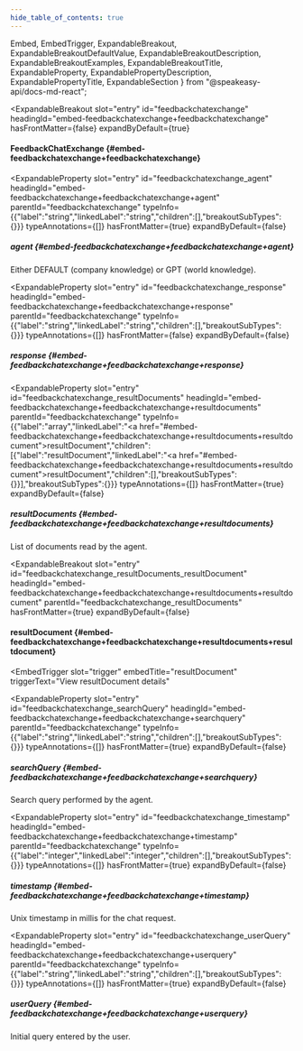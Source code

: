 ```yaml
---
hide_table_of_contents: true
---
```

  Embed,
  EmbedTrigger,
  ExpandableBreakout,
  ExpandableBreakoutDefaultValue,
  ExpandableBreakoutDescription,
  ExpandableBreakoutExamples,
  ExpandableBreakoutTitle,
  ExpandableProperty,
  ExpandablePropertyDescription,
  ExpandablePropertyTitle,
  ExpandableSection
} from "@speakeasy-api/docs-md-react";

<ExpandableSection>

<ExpandableBreakout
  slot="entry"
  id="feedbackchatexchange"
  headingId="embed-feedbackchatexchange+feedbackchatexchange"
  hasFrontMatter={false}
  expandByDefault={true}
>

<ExpandableBreakoutTitle slot="title">

#### FeedbackChatExchange \{#embed-feedbackchatexchange+feedbackchatexchange\}

</ExpandableBreakoutTitle>

<ExpandableBreakoutDescription slot="description">

</ExpandableBreakoutDescription>

<ExpandableBreakoutExamples slot="examples">

</ExpandableBreakoutExamples>

<ExpandableBreakoutDefaultValue slot="defaultValue">

</ExpandableBreakoutDefaultValue>

</ExpandableBreakout>

<ExpandableProperty
  slot="entry"
  id="feedbackchatexchange_agent"
  headingId="embed-feedbackchatexchange+feedbackchatexchange+agent"
  parentId="feedbackchatexchange"
  typeInfo={{"label":"string","linkedLabel":"string","children":[],"breakoutSubTypes":{}}}
  typeAnnotations={[]}
  hasFrontMatter={true}
  expandByDefault={false}
>

<ExpandablePropertyTitle slot="title">

##### agent \{#embed-feedbackchatexchange+feedbackchatexchange+agent\}

</ExpandablePropertyTitle>

<ExpandablePropertyDescription slot="description">

Either DEFAULT (company knowledge) or GPT (world knowledge).

</ExpandablePropertyDescription>

</ExpandableProperty>

<ExpandableProperty
  slot="entry"
  id="feedbackchatexchange_response"
  headingId="embed-feedbackchatexchange+feedbackchatexchange+response"
  parentId="feedbackchatexchange"
  typeInfo={{"label":"string","linkedLabel":"string","children":[],"breakoutSubTypes":{}}}
  typeAnnotations={[]}
  hasFrontMatter={false}
  expandByDefault={false}
>

<ExpandablePropertyTitle slot="title">

##### response \{#embed-feedbackchatexchange+feedbackchatexchange+response\}

</ExpandablePropertyTitle>

</ExpandableProperty>

<ExpandableProperty
  slot="entry"
  id="feedbackchatexchange_resultDocuments"
  headingId="embed-feedbackchatexchange+feedbackchatexchange+resultdocuments"
  parentId="feedbackchatexchange"
  typeInfo={{"label":"array","linkedLabel":"<a href=\"#embed-feedbackchatexchange+feedbackchatexchange+resultdocuments+resultdocument\">resultDocument</a>","children":[{"label":"resultDocument","linkedLabel":"<a href=\"#embed-feedbackchatexchange+feedbackchatexchange+resultdocuments+resultdocument\">resultDocument</a>","children":[],"breakoutSubTypes":{}}],"breakoutSubTypes":{}}}
  typeAnnotations={[]}
  hasFrontMatter={true}
  expandByDefault={false}
>

<ExpandablePropertyTitle slot="title">

##### resultDocuments \{#embed-feedbackchatexchange+feedbackchatexchange+resultdocuments\}

</ExpandablePropertyTitle>

<ExpandablePropertyDescription slot="description">

List of documents read by the agent.

</ExpandablePropertyDescription>

</ExpandableProperty>

<ExpandableBreakout
  slot="entry"
  id="feedbackchatexchange_resultDocuments_resultDocument"
  headingId="embed-feedbackchatexchange+feedbackchatexchange+resultdocuments+resultdocument"
  parentId="feedbackchatexchange_resultDocuments"
  hasFrontMatter={true}
  expandByDefault={false}
>

<ExpandableBreakoutTitle slot="title">

#### resultDocument \{#embed-feedbackchatexchange+feedbackchatexchange+resultdocuments+resultdocument\}

</ExpandableBreakoutTitle>

<ExpandableBreakoutDescription slot="description">

</ExpandableBreakoutDescription>

<ExpandableBreakoutExamples slot="examples">

</ExpandableBreakoutExamples>

<ExpandableBreakoutDefaultValue slot="defaultValue">

</ExpandableBreakoutDefaultValue>

<Embed slot="embed">

<EmbedTrigger
  slot="trigger"
  embedTitle="resultDocument"
  triggerText="View resultDocument details"
>

<Embedresultdocument />

</EmbedTrigger>

</Embed>

</ExpandableBreakout>

<ExpandableProperty
  slot="entry"
  id="feedbackchatexchange_searchQuery"
  headingId="embed-feedbackchatexchange+feedbackchatexchange+searchquery"
  parentId="feedbackchatexchange"
  typeInfo={{"label":"string","linkedLabel":"string","children":[],"breakoutSubTypes":{}}}
  typeAnnotations={[]}
  hasFrontMatter={true}
  expandByDefault={false}
>

<ExpandablePropertyTitle slot="title">

##### searchQuery \{#embed-feedbackchatexchange+feedbackchatexchange+searchquery\}

</ExpandablePropertyTitle>

<ExpandablePropertyDescription slot="description">

Search query performed by the agent.

</ExpandablePropertyDescription>

</ExpandableProperty>

<ExpandableProperty
  slot="entry"
  id="feedbackchatexchange_timestamp"
  headingId="embed-feedbackchatexchange+feedbackchatexchange+timestamp"
  parentId="feedbackchatexchange"
  typeInfo={{"label":"integer","linkedLabel":"integer","children":[],"breakoutSubTypes":{}}}
  typeAnnotations={[]}
  hasFrontMatter={true}
  expandByDefault={false}
>

<ExpandablePropertyTitle slot="title">

##### timestamp \{#embed-feedbackchatexchange+feedbackchatexchange+timestamp\}

</ExpandablePropertyTitle>

<ExpandablePropertyDescription slot="description">

Unix timestamp in millis for the chat request.

</ExpandablePropertyDescription>

</ExpandableProperty>

<ExpandableProperty
  slot="entry"
  id="feedbackchatexchange_userQuery"
  headingId="embed-feedbackchatexchange+feedbackchatexchange+userquery"
  parentId="feedbackchatexchange"
  typeInfo={{"label":"string","linkedLabel":"string","children":[],"breakoutSubTypes":{}}}
  typeAnnotations={[]}
  hasFrontMatter={true}
  expandByDefault={false}
>

<ExpandablePropertyTitle slot="title">

##### userQuery \{#embed-feedbackchatexchange+feedbackchatexchange+userquery\}

</ExpandablePropertyTitle>

<ExpandablePropertyDescription slot="description">

Initial query entered by the user.

</ExpandablePropertyDescription>

</ExpandableProperty>

</ExpandableSection>